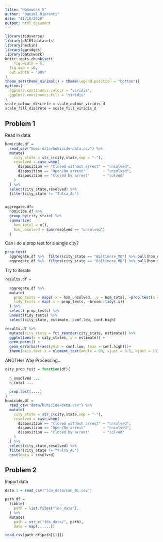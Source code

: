 ```yaml
---
title: "Homework 5"
author: "Daniel Ojeranti"
date: "11/10/2020"
output: html_document
---
```


```r
library(tidyverse)
library(p8105.datasets)
library(hexbin)
library(ggridges)
library(patchwork)
knitr::opts_chunk$set(
	fig.width = 6, 
  fig.asp = .6,
  out.width = "90%"
)
theme_set(theme_minimal() + theme(legend.position = "bottom"))
options(
  ggplot2.continuous.colour = "viridis",
  ggplot2.continuous.fill = "viridis"
)
scale_colour_discrete = scale_colour_viridis_d
scale_fill_discrete = scale_fill_viridis_d

```

## Problem 1

Read in data.

```r
homicide.df =
  read_csv("homi-data/homicide-data.csv") %>% 
  mutate(
    city_state = str_c(city,state,sep = "-"),
    resolved = case_when(
      disposition == "Closed without arrest" ~ "unsolved",
      disposition == "Open/No arrest"        ~ "unsolved",
      disposition == "Closed by arrest"      ~ "solved"
    )
  ) %>% 
  select(city_state,resolved) %>% 
  filter(city_state != "Tulsa_AL")
  
```

```r
aggregate.df=
  homicide.df %>% 
  group_by(city_state) %>% 
  summarize(
    hom_total = n(),
    hom_unsolved = sum(resolved == "unsolved")
  )
```

Can I do a prop test for a single city?

```r
prop.test(
  aggregate.df %>%  filter(city_state == "Baltimore_MD") %>% pull(hom_unsolved),
  aggregate.df %>%  filter(city_state == "Baltimore_MD") %>% pull(hom_total) %>% broom::tidy()


```

Try to iterate

```r
results.df =
  
  aggregate.df %>% 
  mutate(
    prop_tests = map2(.x = hom_unsolved, .y = hom_total, ~prop.test(x = .x n = .y)),
    tidy_tests = map(.x = prop_tests, ~broom::tidy(.x))
  ) %>% 
  select(-prop_tests) %>% 
  unnest(tidy_tests) %>% 
  select(city_state, estimate, conf.low, conf.high)
```

```r
results.df %>% 
  mutate(city_state = fct_reorder(city_state, estimate)) %>% 
  ggplot(aes(x = city_states, y = estimate)) +
  geom_point() +
  geom_errorbar((aes(ymin = conf.low, tmax = conf.high)))+
  theme(axis.text.x = element_text(angle = 90, vjust = 0.5, hjust = 1))
```


ANOTHer Way Processing...


```r
city_prop_test = function(df){
  
  n_unsolved ...
  n_total ...
  
  prop.test(....)
}
homicide.df =
  read_csv("data/homicide-data.csv") %>% 
  mutate(
    city_state = str_c(city,state,sep = "-"),
    resolved = case_when(
      disposition == "Closed without arrest" ~ "unsolved",
      disposition == "Open/No arrest"        ~ "unsolved",
      disposition == "Closed by arrest"      ~ "solved"
    )
  ) %>% 
  select(city_state,resolved) %>% 
  filter(city_state != "Tulsa_AL")
  nest(data = resolved)
```

## Problem 2

Import data

```r
data.1 = read_csv("lda_data/con_01.csv")
```

```r
path_df =
  tibble(
    path = list.files("lda_data"),
  ) %>% 
  mutate(
    path = str_c("ida_data/", path),
    data = map(......))

read_csv(path_df$path[[1]])
    
```


